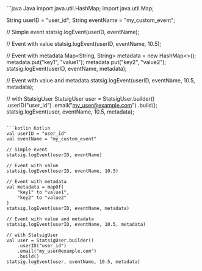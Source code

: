 <CodeGroup>
```java Java
import java.util.HashMap;
import java.util.Map;

String userID = "user_id";
String eventName = "my_custom_event";

// Simple event
statsig.logEvent(userID, eventName);

// Event with value
statsig.logEvent(userID, eventName, 10.5);

// Event with metadata
Map<String, String> metadata = new HashMap<>();
metadata.put("key1", "value1");
metadata.put("key2", "value2");
statsig.logEvent(userID, eventName, metadata);

// Event with value and metadata
statsig.logEvent(userID, eventName, 10.5, metadata);

// with StatsigUser
StatsigUser user = StatsigUser.builder()
    .userID("user_id")
    .email("my_user@example.com")
    .build();
statsig.logEvent(user, eventName, 10.5, metadata);
```

```kotlin Kotlin
val userID = "user_id"
val eventName = "my_custom_event"

// Simple event
statsig.logEvent(userID, eventName)

// Event with value
statsig.logEvent(userID, eventName, 10.5)

// Event with metadata
val metadata = mapOf(
    "key1" to "value1",
    "key2" to "value2"
)
statsig.logEvent(userID, eventName, metadata)

// Event with value and metadata
statsig.logEvent(userID, eventName, 10.5, metadata)

// with StatsigUser
val user = StatsigUser.builder()
    .userID("user_id")
    .email("my_user@example.com")
    .build()
statsig.logEvent(user, eventName, 10.5, metadata)
```
</CodeGroup>


